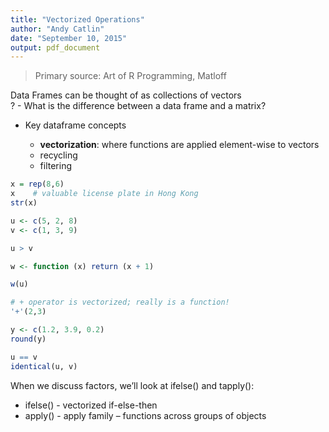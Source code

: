 ```yaml
---
title: "Vectorized Operations"
author: "Andy Catlin"
date: "September 10, 2015"
output: pdf_document
---
```


> Primary source:  Art of R Programming, Matloff

Data Frames can be thought of as collections of vectors  
? - What is the difference between a data frame and a matrix?

* Key dataframe concepts

  + **vectorization**: where functions are applied element-wise to vectors
  + recycling
  + filtering


```r
x = rep(8,6)
x    # valuable license plate in Hong Kong
str(x)

u <- c(5, 2, 8)
v <- c(1, 3, 9)

u > v

w <- function (x) return (x + 1)

w(u)

# + operator is vectorized; really is a function!
'+'(2,3)

y <- c(1.2, 3.9, 0.2)
round(y)

u == v
identical(u, v)

```

When we discuss factors, we'll look at ifelse() and tapply():  

* ifelse() - vectorized if-else-then
* apply() - apply family -- functions across groups of objects